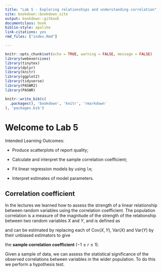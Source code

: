 ```yaml
---
title: "Lab 5 - Exploring relationships and understanding correlation"
site: bookdown::bookdown_site
output: bookdown::gitbook
documentclass: book
biblio-style: apalike
link-citations: yes
rmd_files: ["index.Rmd"]

---
```


```r
knitr::opts_chunk$set(echo = TRUE, warning = FALSE, message = FALSE)
library(webexercises)
library(tinytex)
library(dplyr)
library(knitr)
library(ggplot2)
library(tidyverse)
library(PASWR2)
library(PASWR)

```


```r
knitr::write_bib(c(
  .packages(), 'bookdown', 'knitr', 'rmarkdown'
), 'packages.bib')
```
# Welcome to Lab 5

Intended Learning Outcomes:

- Produce scatterplots of report quality;

- Calculate and interpret the sample correlation coefficient;

- Fit linear regression models by using `lm`;

- Interpret estimates of model parameters.

## Correlation coefficient

In the lectures we learned how to assess the strength of a linear relationship between random variables using the correlation coefficient. The population correlation is a measure of the magnitude of the strength of the relationship between two random variables $X$ and $Y$, and is defined as

\begin{equation}
\rho(X,Y) =\frac{\mathrm{Cov}(X,Y)}{\sqrt{\mathrm{Var}(X)\mathrm{Var}(Y)}}, (\#eq:corr)
\end{equation}

and can be estimated by replacing each of $\mathrm{Cov}(X,Y)$,  $\mathrm{Var}(X)$ and $\mathrm{Var}(Y)$ by their unbiased estimators to give

\begin{equation}
r = \frac{S_{xy}}{\sqrt{S_{xx}S_{yy}}}  = \frac{\sum_{i=1}^n(x_i-\bar{x})(y_i-\bar{y})}{\sqrt{\sum_{i=1}^n(x_i-\bar{x})^2\sum_{i=1}^n(y_i-\bar{y})^2}}, (\#eq:sample_corr)
\end{equation}

the **sample correlation coefficient** ($-1 \leq r \leq 1$).

Given a sample of data, we can assess the statistical significance of the observed correlations between variables in the wider population. To do this we perform a hypothesis test.

